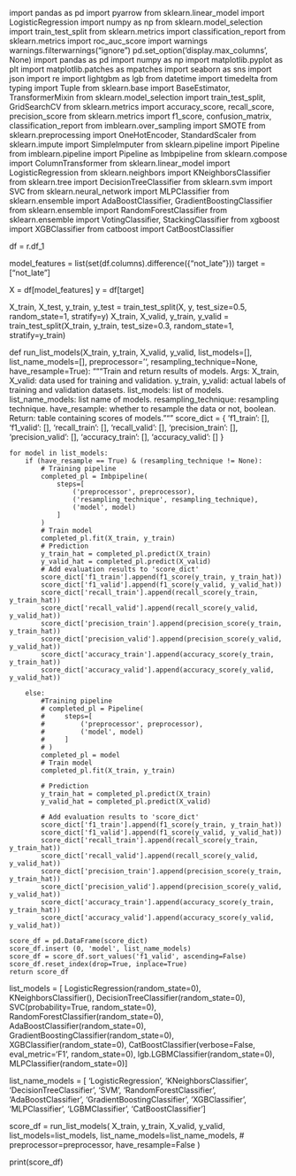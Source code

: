 import pandas as pd
import pyarrow
from sklearn.linear_model import LogisticRegression
import numpy as np
from sklearn.model_selection import train_test_split
from sklearn.metrics import classification_report
from sklearn.metrics import roc_auc_score
import warnings
warnings.filterwarnings("ignore")
pd.set_option('display.max_columns', None)
import pandas as pd
import numpy as np
import matplotlib.pyplot as plt
import matplotlib.patches as mpatches
import seaborn as sns
import json
import re
import lightgbm as lgb
from datetime import timedelta
from typing import Tuple
from sklearn.base import BaseEstimator, TransformerMixin
from sklearn.model_selection import train_test_split, GridSearchCV
from sklearn.metrics import accuracy_score, recall_score, precision_score
from sklearn.metrics import f1_score, confusion_matrix, classification_report
from imblearn.over_sampling import SMOTE
from sklearn.preprocessing import OneHotEncoder, StandardScaler
from sklearn.impute import SimpleImputer
from sklearn.pipeline import Pipeline
from imblearn.pipeline import Pipeline as Imbpipeline
from sklearn.compose import ColumnTransformer
from sklearn.linear_model import LogisticRegression
from sklearn.neighbors import KNeighborsClassifier
from sklearn.tree import DecisionTreeClassifier
from sklearn.svm import SVC
from sklearn.neural_network import MLPClassifier
from sklearn.ensemble import AdaBoostClassifier, GradientBoostingClassifier
from sklearn.ensemble import RandomForestClassifier
from sklearn.ensemble import VotingClassifier, StackingClassifier
from xgboost import XGBClassifier
from catboost import CatBoostClassifier

df = r.df_1

model_features = list(set(df.columns).difference({"not_late"}))
target = ["not_late"]

X = df[model_features]
y = df[target]

X_train, X_test, y_train, y_test = train_test_split(X, y, test_size=0.5, random_state=1, stratify=y)
X_train, X_valid, y_train, y_valid = train_test_split(X_train, y_train, test_size=0.3, random_state=1, stratify=y_train)

def run_list_models(X_train, y_train, X_valid, y_valid, 
                    list_models=[], list_name_models=[], preprocessor='', 
                    resampling_technique=None, have_resample=True):
    """Train and return results of models.
    Args: 
        X_train, X_valid: data used for training and validation.
        y_train, y_valid: actual labels of training and validation datasets.
        list_models: list of models.
        list_name_models: list name of models.
        resampling_technique: resampling technique.
        have_resample: whether to resample the data or not, boolean.
    Return:
        table containing scores of models.
    """
    score_dict = {
        'f1_train': [],
        'f1_valid': [],
        'recall_train': [],
        'recall_valid': [],
        'precision_train': [],
        'precision_valid': [],
        'accuracy_train': [],
        'accuracy_valid': []
    }

    for model in list_models:
        if (have_resample == True) & (resampling_technique != None):
            # Training pipeline
            completed_pl = Imbpipeline(
                steps=[
                    ('preprocessor', preprocessor),
                    ('resampling_technique', resampling_technique),
                    ('model', model)
                ]
            )
            # Train model
            completed_pl.fit(X_train, y_train)
            # Prediction
            y_train_hat = completed_pl.predict(X_train)
            y_valid_hat = completed_pl.predict(X_valid)
            # Add evaluation results to 'score_dict'
            score_dict['f1_train'].append(f1_score(y_train, y_train_hat))
            score_dict['f1_valid'].append(f1_score(y_valid, y_valid_hat))
            score_dict['recall_train'].append(recall_score(y_train, y_train_hat))
            score_dict['recall_valid'].append(recall_score(y_valid, y_valid_hat))
            score_dict['precision_train'].append(precision_score(y_train, y_train_hat))
            score_dict['precision_valid'].append(precision_score(y_valid, y_valid_hat))
            score_dict['accuracy_train'].append(accuracy_score(y_train, y_train_hat))
            score_dict['accuracy_valid'].append(accuracy_score(y_valid, y_valid_hat))
            
        else:
            #Training pipeline
            # completed_pl = Pipeline(
            #     steps=[
            #         ('preprocessor', preprocessor),
            #         ('model', model)
            #     ]
            # )
            completed_pl = model
            # Train model
            completed_pl.fit(X_train, y_train)

            # Prediction
            y_train_hat = completed_pl.predict(X_train)
            y_valid_hat = completed_pl.predict(X_valid)
            
            # Add evaluation results to 'score_dict'
            score_dict['f1_train'].append(f1_score(y_train, y_train_hat))
            score_dict['f1_valid'].append(f1_score(y_valid, y_valid_hat))
            score_dict['recall_train'].append(recall_score(y_train, y_train_hat))
            score_dict['recall_valid'].append(recall_score(y_valid, y_valid_hat))
            score_dict['precision_train'].append(precision_score(y_train, y_train_hat))
            score_dict['precision_valid'].append(precision_score(y_valid, y_valid_hat))
            score_dict['accuracy_train'].append(accuracy_score(y_train, y_train_hat))
            score_dict['accuracy_valid'].append(accuracy_score(y_valid, y_valid_hat))
        
    score_df = pd.DataFrame(score_dict)
    score_df.insert (0, 'model', list_name_models)
    score_df = score_df.sort_values('f1_valid', ascending=False)
    score_df.reset_index(drop=True, inplace=True)
    return score_df

list_models = [
    LogisticRegression(random_state=0),
    KNeighborsClassifier(),
    DecisionTreeClassifier(random_state=0),
    SVC(probability=True, random_state=0),
    RandomForestClassifier(random_state=0),
    AdaBoostClassifier(random_state=0),
    GradientBoostingClassifier(random_state=0),
    XGBClassifier(random_state=0),
    CatBoostClassifier(verbose=False, eval_metric='F1', random_state=0),
    lgb.LGBMClassifier(random_state=0),
    MLPClassifier(random_state=0)
]

list_name_models = [
    'LogisticRegression',
    'KNeighborsClassifier',
    'DecisionTreeClassifier',
    'SVM',
    'RandomForestClassifier',
    'AdaBoostClassifier',
    'GradientBoostingClassifier',
    'XGBClassifier',
    'MLPClassifier',
    'LGBMClassifier',
    'CatBoostClassifier'
]

score_df = run_list_models(
    X_train, y_train,
    X_valid, y_valid,
    list_models=list_models,
    list_name_models=list_name_models,
    # preprocessor=preprocessor,
    have_resample=False
)

print(score_df)